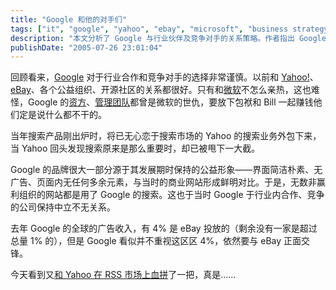 ```yaml
---
title: "Google 和他的对手们"
tags: ["it", "google", "yahoo", "ebay", "microsoft", "business strategy", "competition"]
description: "本文分析了 Google 与行业伙伴及竞争对手的关系策略。作者指出 Google 早期对合作与竞争选择非常谨慎，与 Yahoo、eBay、公益组织和开源社区保持良好关系，唯独与微软关系不佳，这与 Google 管理团队和投资方多为微软旧敌有关。文章回顾了 Google 如何通过接管 Yahoo 的搜索业务取得优势，以及如何通过简洁无广告的界面树立公益形象并获得非营利组织的支持。作者还指出 Google 近期策略转变，开始与重要合作伙伴如 eBay(占其广告收入 4%) 和 Yahoo 在 RSS 市场直接竞争，暗示 Google 竞争策略的变化。"
publishDate: "2005-07-26 23:01:04"
---
```


回顾看来，[Google](http://zh.wikipedia.org/wiki/Google) 对于行业合作和竞争对手的选择非常谨慎。以前和 [Yahoo!](http://www.yahoo.com/)、[eBay](http://www.ebay.com/)、各个公益组织、开源社区的关系都很好。只有和[微软](http://www.microsoft.com/)不怎么亲热，这也难怪，Google 的[资方](http://www.google.com/intl/zh-CN/corporate/)、[管理团队](http://www.google.com/intl/zh-CN/corporate/execs.html)都曾是微软的世仇，要放下包袱和 Bill 一起赚钱他们定是说什么都不干的。

当年搜索产品刚出炉时，将已无心恋于搜索市场的 Yahoo 的搜索业务外包下来，当 Yahoo 回头发现搜索原来是那么重要时，却已被甩下一大截。

Google 的品牌很大一部分源于其发展期时保持的公益形象——界面简洁朴素、无广告、页面内无任何多余元素，与当时的商业网站形成鲜明对比。于是，无数非赢利组织的网站都是用了 Google 的搜索。这也于当时 Google 于行业内合作、竞争的公司保持中立不无关系。

去年 Google 的全球的广告收入，有 4% 是 eBay 投放的（剩余没有一家是超过总量 1% 的），但是 Google 看似并不重视这区区 4%，依然要与 eBay 正面交锋。

今天看到又[和 Yahoo 在 RSS 市场上血拼](http://blog.verycd.com/dash/cmd=showentry&eid=10677)了一把，真是……

